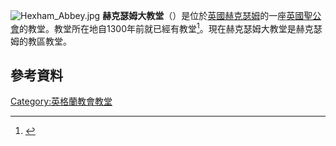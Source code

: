 [[File:Hexham_Abbey.jpg|right]]
'''赫克瑟姆大教堂'''（{{lang-en|Hexham Abbey}}）是位於[[英國|英國]][[赫克瑟姆|赫克瑟姆]]的一座[[英國聖公會|英國聖公會]]的教堂。教堂所在地自1300年前就已經有教堂<ref name=ba-n060-0801>{{cite web|url=http://www.britarch.ac.uk/BA/ba60/feat2.shtml|publisher=British Archaeology|title=Old ruins, new world|access-date=2016-03-07|archive-date=2012-05-23|archive-url=https://web.archive.org/web/20120523191948/http://www.britarch.ac.uk/ba/ba60/feat2.shtml|dead-url=no}}</ref>。現在赫克瑟姆大教堂是赫克瑟姆的教區教堂。
==參考資料==
{{Reflist}}
[[Category:英格蘭教會教堂|Category:英格蘭教會教堂]]